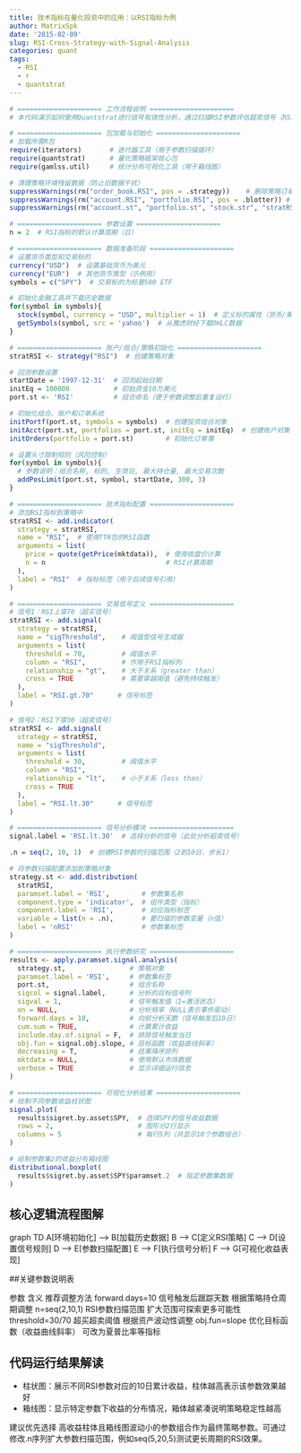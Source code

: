 ```yaml
---
title: 技术指标在量化投资中的应用：以RSI指标为例
author: MatrixSpk
date: '2015-02-09'
slug: RSI-Cross-Strategy-with-Signal-Analysis
categories: quant
tags:
  - RSI
  - r
  - quantstrat
---
```


```R
# ===================== 工作流程说明 =====================
# 本代码演示如何使用Quantstrat进行信号有效性分析，通过扫描RSI参数评估超卖信号（RSI<30）的未来收益表现

# ===================== 包加载与初始化 =====================
# 加载所需R包
require(iterators)       # 迭代器工具（用于参数扫描循环）
require(quantstrat)      # 量化策略框架核心包
require(gamlss.util)     # 统计分布可视化工具（用于箱线图）

# 清理策略环境残留数据（防止旧数据干扰）
suppressWarnings(rm("order_book.RSI", pos = .strategy))    # 删除策略订单记录
suppressWarnings(rm("account.RSI", "portfolio.RSI", pos = .blotter)) # 删除账户组合记录
suppressWarnings(rm("account.st", "portfolio.st", "stock.str", "stratRSI", "startDate", "initEq", 'start_t', 'end_t')) # 清除临时变量

# ===================== 参数设置 =====================
n = 2  # RSI指标的默认计算周期（日）

# ===================== 数据准备阶段 =====================
# 设置货币类型和交易标的
currency("USD")  # 设置基础货币为美元
currency("EUR")  # 其他货币类型（示例用）
symbols = c("SPY")  # 交易标的为标普500 ETF

# 初始化金融工具并下载历史数据
for(symbol in symbols){
  stock(symbol, currency = "USD", multiplier = 1)  # 定义标的属性（货币/乘数）
  getSymbols(symbol, src = 'yahoo')  # 从雅虎财经下载OHLC数据
}

# ===================== 账户/组合/策略初始化 =====================
stratRSI <- strategy("RSI")  # 创建策略对象

# 回测参数设置
startDate = '1997-12-31'  # 回测起始日期
initEq = 100000           # 初始资金10万美元
port.st <- 'RSI'          # 组合命名（便于参数调整后重复运行）

# 初始化组合、账户和订单系统
initPortf(port.st, symbols = symbols)  # 创建投资组合对象
initAcct(port.st, portfolios = port.st, initEq = initEq)  # 创建账户对象
initOrders(portfolio = port.st)        # 初始化订单簿

# 设置头寸限制规则（风险控制）
for(symbol in symbols){
  # 参数说明：组合名称, 标的, 生效日, 最大持仓量, 最大交易次数
  addPosLimit(port.st, symbol, startDate, 300, 3) 
}

# ===================== 技术指标配置 =====================
# 添加RSI指标到策略中
stratRSI <- add.indicator(
  strategy = stratRSI, 
  name = "RSI",  # 使用TTR包的RSI函数
  arguments = list(
    price = quote(getPrice(mktdata)),  # 使用收盘价计算
    n = n                              # RSI计算周期
  ), 
  label = "RSI"  # 指标标签（用于后续信号引用）
)

# ===================== 交易信号定义 =====================
# 信号1：RSI上穿70（超买信号）
stratRSI <- add.signal(
  strategy = stratRSI, 
  name = "sigThreshold",    # 阈值型信号生成器
  arguments = list(
    threshold = 70,         # 阈值水平
    column = "RSI",         # 作用于RSI指标列
    relationship = "gt",    # 大于关系（greater than）
    cross = TRUE            # 需要穿越阈值（避免持续触发）
  ),
  label = "RSI.gt.70"      # 信号标签
)

# 信号2：RSI下穿30（超卖信号）
stratRSI <- add.signal(
  strategy = stratRSI, 
  name = "sigThreshold",
  arguments = list(
    threshold = 30,         # 阈值水平  
    column = "RSI",
    relationship = "lt",    # 小于关系（less than）
    cross = TRUE
  ),
  label = "RSI.lt.30"      # 信号标签
)

# ===================== 信号分析模块 =====================
signal.label = 'RSI.lt.30'  # 选择分析的信号（此处分析超卖信号）

.n = seq(2, 10, 1)  # 创建RSI参数的扫描范围（2到10日，步长1）

# 将参数扫描配置添加到策略对象
strategy.st <- add.distribution(
  stratRSI,
  paramset.label = 'RSI',        # 参数集名称
  component.type = 'indicator',  # 组件类型（指标）
  component.label = 'RSI',       # 对应指标标签
  variable = list(n = .n),       # 要扫描的参数变量（n值）
  label = 'nRSI'                 # 参数集标签
)

# ===================== 执行参数研究 =====================
results <- apply.paramset.signal.analysis(
  strategy.st,                # 策略对象
  paramset.label = 'RSI',     # 参数集标签
  port.st,                    # 组合名称
  sigcol = signal.label,      # 分析的目标信号列
  sigval = 1,                 # 信号触发值（1=激活状态）
  on = NULL,                  # 分析频率（NULL表示事件驱动）
  forward.days = 10,          # 向前分析天数（信号触发后10日）
  cum.sum = TRUE,             # 计算累计收益
  include.day.of.signal = F,  # 排除信号触发当日
  obj.fun = signal.obj.slope, # 目标函数（收益曲线斜率）
  decreasing = T,             # 结果降序排列
  mktdata = NULL,             # 使用默认市场数据
  verbose = TRUE              # 显示详细运行信息
)

# ===================== 可视化分析结果 =====================
# 绘制不同参数收益柱状图
signal.plot(
  results$sigret.by.asset$SPY,  # 选择SPY的信号收益数据
  rows = 2,                     # 图形分2行显示
  columns = 5                   # 每行5列（共显示10个参数组合）
)

# 绘制参数集2的收益分布箱线图
distributional.boxplot(
  results$sigret.by.asset$SPY$paramset.2  # 指定参数集数据
)
```


## 核心逻辑流程图解

graph TD
    A[环境初始化] --> B[加载历史数据]
    B --> C[定义RSI策略]
    C --> D[设置信号规则]
    D --> E[参数扫描配置]
    E --> F[执行信号分析]
    F --> G[可视化收益表现]
    
    
##关键参数说明表

参数	含义	推荐调整方法
forward.days=10	信号触发后跟踪天数	根据策略持仓周期调整
n=seq(2,10,1)	RSI参数扫描范围	扩大范围可探索更多可能性
threshold=30/70	超买超卖阈值	根据资产波动性调整
obj.fun=slope	优化目标函数（收益曲线斜率）	可改为夏普比率等指标

## 代码运行结果解读
* 柱状图：展示不同RSI参数对应的10日累计收益，柱体越高表示该参数效果越好
* 箱线图：显示特定参数下收益的分布情况，箱体越紧凑说明策略稳定性越高

建议优先选择 高收益柱体且箱线图波动小的参数组合作为最终策略参数。可通过修改.n序列扩大参数扫描范围，例如seq(5,20,5)测试更长周期的RSI效果。